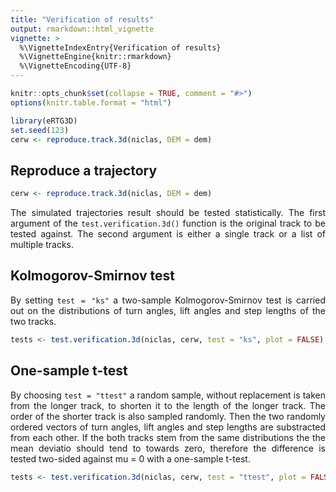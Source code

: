 ```yaml
---
title: "Verification of results"
output: rmarkdown::html_vignette
vignette: >
  %\VignetteIndexEntry{Verification of results}
  %\VignetteEngine{knitr::rmarkdown}
  %\VignetteEncoding{UTF-8}
---
```

<style>
body {
text-align: justify}
</style>
```r
knitr::opts_chunk$set(collapse = TRUE, comment = "#>")
options(knitr.table.format = "html")

library(eRTG3D)
set.seed(123)
cerw <- reproduce.track.3d(niclas, DEM = dem)
```

## Reproduce a trajectory
```r
cerw <- reproduce.track.3d(niclas, DEM = dem)
```

The simulated trajectories result should be tested statistically. The first argument of the `test.verification.3d()` function is the original track to be tested against. The second argument is either a single track or a list of multiple tracks.

## Kolmogorov-Smirnov test
By setting `test = "ks"` a two-sample Kolmogorov-Smirnov test is carried out on the distributions of turn angles, lift angles and step lengths of the two tracks.

```r
tests <- test.verification.3d(niclas, cerw, test = "ks", plot = FALSE)
```

## One-sample t-test
By choosing `test = "ttest"` a random sample, without replacement is taken from the longer track, to shorten it to the length of the longer track. The order of the shorter track is also sampled randomly. Then the two randomly ordered vectors of turn angles, lift angles and step lengths are substracted from each other. If the both tracks stem from the same distributions the the mean deviatio should tend to towards zero, therefore the difference is tested two-sided against mu = 0 with a one-sample t-test.

```r
tests <- test.verification.3d(niclas, cerw, test = "ttest", plot = FALSE)
```

